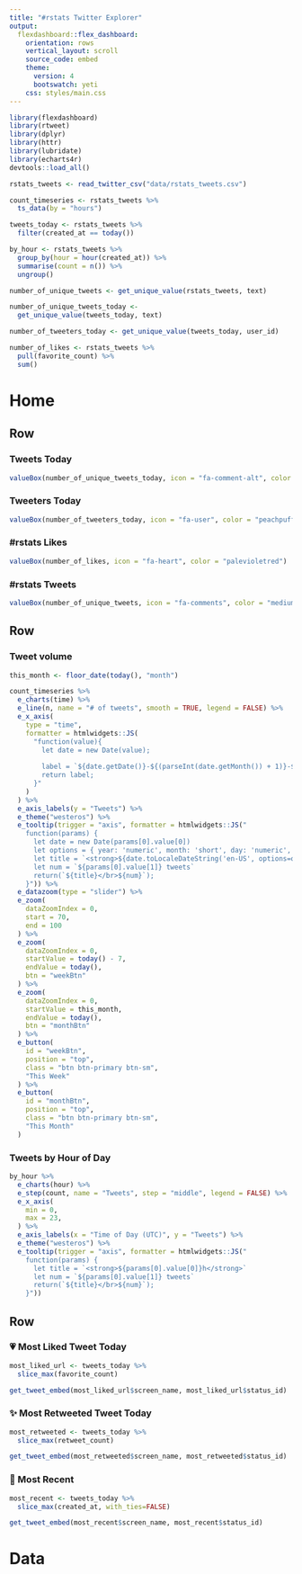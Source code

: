 ```yaml
---
title: "#rstats Twitter Explorer"
output: 
  flexdashboard::flex_dashboard:
    orientation: rows
    vertical_layout: scroll
    source_code: embed
    theme:
      version: 4
      bootswatch: yeti
    css: styles/main.css
---
```


```r
library(flexdashboard)
library(rtweet)
library(dplyr)
library(httr)
library(lubridate)
library(echarts4r)
devtools::load_all()

rstats_tweets <- read_twitter_csv("data/rstats_tweets.csv")

count_timeseries <- rstats_tweets %>%
  ts_data(by = "hours")

tweets_today <- rstats_tweets %>%
  filter(created_at == today())

by_hour <- rstats_tweets %>%
  group_by(hour = hour(created_at)) %>%
  summarise(count = n()) %>%
  ungroup()

number_of_unique_tweets <- get_unique_value(rstats_tweets, text)

number_of_unique_tweets_today <-
  get_unique_value(tweets_today, text)

number_of_tweeters_today <- get_unique_value(tweets_today, user_id)

number_of_likes <- rstats_tweets %>%
  pull(favorite_count) %>%
  sum()
```


Home
====

Row
-----------------------------------------------------------------------

### Tweets Today

```r
valueBox(number_of_unique_tweets_today, icon = "fa-comment-alt", color = "plum")
```

### Tweeters Today

```r
valueBox(number_of_tweeters_today, icon = "fa-user", color = "peachpuff")
```

### #rstats Likes

```r
valueBox(number_of_likes, icon = "fa-heart", color = "palevioletred")
```

### #rstats Tweets

```r
valueBox(number_of_unique_tweets, icon = "fa-comments", color = "mediumorchid")
```

Row {.tabset .tabset-fade}
-----------------------------------------------------------------------

### Tweet volume

```r
this_month <- floor_date(today(), "month")

count_timeseries %>%
  e_charts(time) %>%
  e_line(n, name = "# of tweets", smooth = TRUE, legend = FALSE) %>%
  e_x_axis(
    type = "time",
    formatter = htmlwidgets::JS(
      "function(value){
        let date = new Date(value);
        
        label = `${date.getDate()}-${(parseInt(date.getMonth()) + 1)}-${date.getFullYear()}`;
        return label;
      }"
    )
  ) %>%
  e_axis_labels(y = "Tweets") %>%
  e_theme("westeros") %>%
  e_tooltip(trigger = "axis", formatter = htmlwidgets::JS("
    function(params) {
      let date = new Date(params[0].value[0])
      let options = { year: 'numeric', month: 'short', day: 'numeric', hour: 'numeric'}
      let title = `<strong>${date.toLocaleDateString('en-US', options=options)}</strong>`
      let num = `${params[0].value[1]} tweets`
      return(`${title}</br>${num}`);
    }")) %>% 
  e_datazoom(type = "slider") %>%
  e_zoom(
    dataZoomIndex = 0,
    start = 70,
    end = 100
  ) %>% 
  e_zoom( 
    dataZoomIndex = 0,
    startValue = today() - 7,
    endValue = today(),
    btn = "weekBtn"
  ) %>% 
  e_zoom( 
    dataZoomIndex = 0,
    startValue = this_month,
    endValue = today(),
    btn = "monthBtn"
  ) %>% 
  e_button(
    id = "weekBtn",
    position = "top",
    class = "btn btn-primary btn-sm",
    "This Week"
  ) %>% 
  e_button(
    id = "monthBtn",
    position = "top",
    class = "btn btn-primary btn-sm",
    "This Month"
  )
```

### Tweets by Hour of Day

```r
by_hour %>%
  e_charts(hour) %>%
  e_step(count, name = "Tweets", step = "middle", legend = FALSE) %>%
  e_x_axis(
    min = 0,
    max = 23,
  ) %>%
  e_axis_labels(x = "Time of Day (UTC)", y = "Tweets") %>%
  e_theme("westeros") %>%
  e_tooltip(trigger = "axis", formatter = htmlwidgets::JS("
    function(params) {
      let title = `<strong>${params[0].value[0]}h</strong>`
      let num = `${params[0].value[1]} tweets`
      return(`${title}</br>${num}`);
    }"))
```

Row
-----------------------------------------------------------------------

### 💗 Most Liked Tweet Today {.tweet-box}

```r
most_liked_url <- tweets_today %>%
  slice_max(favorite_count)

get_tweet_embed(most_liked_url$screen_name, most_liked_url$status_id)
```

### ✨ Most Retweeted Tweet Today {.tweet-box}

```r
most_retweeted <- tweets_today %>%
  slice_max(retweet_count)

get_tweet_embed(most_retweeted$screen_name, most_retweeted$status_id)
```

### 🎉 Most Recent {.tweet-box}

```r
most_recent <- tweets_today %>%
  slice_max(created_at, with_ties=FALSE)

get_tweet_embed(most_recent$screen_name, most_recent$status_id)
```

Data
====


